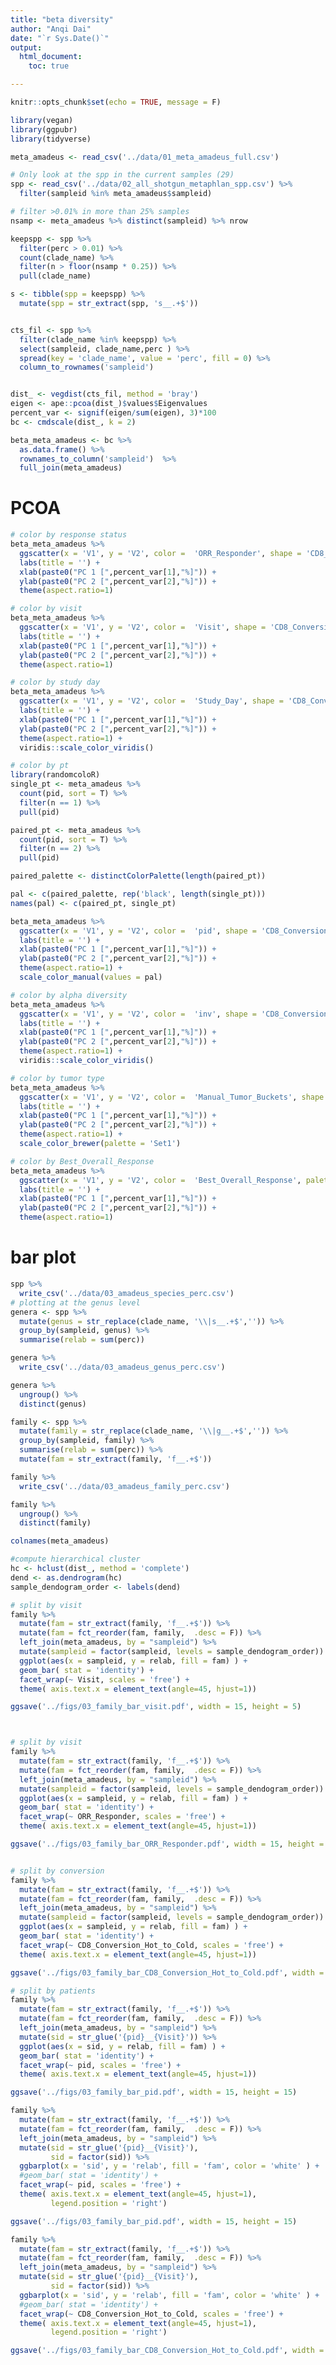 ```yaml
---
title: "beta diversity"
author: "Anqi Dai"
date: "`r Sys.Date()`"
output:
  html_document:
    toc: true

---
```


```r
knitr::opts_chunk$set(echo = TRUE, message = F)
```

```r
library(vegan)
library(ggpubr)
library(tidyverse)
```

```r
meta_amadeus <- read_csv('../data/01_meta_amadeus_full.csv')

# Only look at the spp in the current samples (29)
spp <- read_csv('../data/02_all_shotgun_metaphlan_spp.csv') %>% 
  filter(sampleid %in% meta_amadeus$sampleid)

# filter >0.01% in more than 25% samples
nsamp <- meta_amadeus %>% distinct(sampleid) %>% nrow

keepspp <- spp %>% 
  filter(perc > 0.01) %>% 
  count(clade_name) %>% 
  filter(n > floor(nsamp * 0.25)) %>% 
  pull(clade_name)

s <- tibble(spp = keepspp) %>% 
  mutate(spp = str_extract(spp, 's__.+$'))


cts_fil <- spp %>% 
  filter(clade_name %in% keepspp) %>% 
  select(sampleid, clade_name,perc ) %>% 
  spread(key = 'clade_name', value = 'perc', fill = 0) %>% 
  column_to_rownames('sampleid')


dist_ <- vegdist(cts_fil, method = 'bray')
eigen <- ape::pcoa(dist_)$values$Eigenvalues
percent_var <- signif(eigen/sum(eigen), 3)*100
bc <- cmdscale(dist_, k = 2)

beta_meta_amadeus <- bc %>%
  as.data.frame() %>%
  rownames_to_column('sampleid')  %>% 
  full_join(meta_amadeus)
```

# PCOA

```r
# color by response status
beta_meta_amadeus %>% 
  ggscatter(x = 'V1', y = 'V2', color =  'ORR_Responder', shape = 'CD8_Conversion_Hot_to_Cold') +
  labs(title = '') +
  xlab(paste0("PC 1 [",percent_var[1],"%]")) +
  ylab(paste0("PC 2 [",percent_var[2],"%]")) +
  theme(aspect.ratio=1)

# color by visit
beta_meta_amadeus %>% 
  ggscatter(x = 'V1', y = 'V2', color =  'Visit', shape = 'CD8_Conversion_Hot_to_Cold') +
  labs(title = '') +
  xlab(paste0("PC 1 [",percent_var[1],"%]")) +
  ylab(paste0("PC 2 [",percent_var[2],"%]")) +
  theme(aspect.ratio=1)

# color by study day
beta_meta_amadeus %>% 
  ggscatter(x = 'V1', y = 'V2', color =  'Study_Day', shape = 'CD8_Conversion_Hot_to_Cold') +
  labs(title = '') +
  xlab(paste0("PC 1 [",percent_var[1],"%]")) +
  ylab(paste0("PC 2 [",percent_var[2],"%]")) +
  theme(aspect.ratio=1) + 
  viridis::scale_color_viridis()

# color by pt
library(randomcoloR)
single_pt <- meta_amadeus %>% 
  count(pid, sort = T) %>% 
  filter(n == 1) %>% 
  pull(pid)

paired_pt <- meta_amadeus %>% 
  count(pid, sort = T) %>% 
  filter(n == 2) %>% 
  pull(pid)

paired_palette <- distinctColorPalette(length(paired_pt))

pal <- c(paired_palette, rep('black', length(single_pt)))
names(pal) <- c(paired_pt, single_pt)

beta_meta_amadeus %>% 
  ggscatter(x = 'V1', y = 'V2', color =  'pid', shape = 'CD8_Conversion_Hot_to_Cold') +
  labs(title = '') +
  xlab(paste0("PC 1 [",percent_var[1],"%]")) +
  ylab(paste0("PC 2 [",percent_var[2],"%]")) +
  theme(aspect.ratio=1) +
  scale_color_manual(values = pal)  

# color by alpha diversity
beta_meta_amadeus %>% 
  ggscatter(x = 'V1', y = 'V2', color =  'inv', shape = 'CD8_Conversion_Hot_to_Cold') +
  labs(title = '') +
  xlab(paste0("PC 1 [",percent_var[1],"%]")) +
  ylab(paste0("PC 2 [",percent_var[2],"%]")) +
  theme(aspect.ratio=1) +
  viridis::scale_color_viridis()

# color by tumor type
beta_meta_amadeus %>% 
  ggscatter(x = 'V1', y = 'V2', color =  'Manual_Tumor_Buckets', shape = 'CD8_Conversion_Hot_to_Cold') +
  labs(title = '') +
  xlab(paste0("PC 1 [",percent_var[1],"%]")) +
  ylab(paste0("PC 2 [",percent_var[2],"%]")) +
  theme(aspect.ratio=1) +
  scale_color_brewer(palette = 'Set1')

# color by Best_Overall_Response
beta_meta_amadeus %>% 
  ggscatter(x = 'V1', y = 'V2', color =  'Best_Overall_Response', palette = 'jco', shape = 'CD8_Conversion_Hot_to_Cold') +
  labs(title = '') +
  xlab(paste0("PC 1 [",percent_var[1],"%]")) +
  ylab(paste0("PC 2 [",percent_var[2],"%]")) +
  theme(aspect.ratio=1) 
```

# bar plot 

```r
spp %>% 
  write_csv('../data/03_amadeus_species_perc.csv')
# plotting at the genus level
genera <- spp %>% 
  mutate(genus = str_replace(clade_name, '\\|s__.+$','')) %>% 
  group_by(sampleid, genus) %>% 
  summarise(relab = sum(perc))

genera %>% 
  write_csv('../data/03_amadeus_genus_perc.csv')

genera %>% 
  ungroup() %>% 
  distinct(genus)

family <- spp %>% 
  mutate(family = str_replace(clade_name, '\\|g__.+$','')) %>% 
  group_by(sampleid, family) %>% 
  summarise(relab = sum(perc)) %>% 
  mutate(fam = str_extract(family, 'f__.+$')) 

family %>% 
  write_csv('../data/03_amadeus_family_perc.csv')

family %>% 
  ungroup() %>% 
  distinct(family)

colnames(meta_amadeus)
```
```r
#compute hierarchical cluster
hc <- hclust(dist_, method = 'complete')
dend <- as.dendrogram(hc)
sample_dendogram_order <- labels(dend)
```

```r
# split by visit
family %>% 
  mutate(fam = str_extract(family, 'f__.+$')) %>% 
  mutate(fam = fct_reorder(fam, family,  .desc = F)) %>%
  left_join(meta_amadeus, by = "sampleid") %>% 
  mutate(sampleid = factor(sampleid, levels = sample_dendogram_order)) %>% 
  ggplot(aes(x = sampleid, y = relab, fill = fam) ) +
  geom_bar( stat = 'identity') +
  facet_wrap(~ Visit, scales = 'free') +
  theme( axis.text.x = element_text(angle=45, hjust=1)) 

ggsave('../figs/03_family_bar_visit.pdf', width = 15, height = 5)



# split by visit
family %>% 
  mutate(fam = str_extract(family, 'f__.+$')) %>% 
  mutate(fam = fct_reorder(fam, family,  .desc = F)) %>%
  left_join(meta_amadeus, by = "sampleid") %>% 
  mutate(sampleid = factor(sampleid, levels = sample_dendogram_order)) %>% 
  ggplot(aes(x = sampleid, y = relab, fill = fam) ) +
  geom_bar( stat = 'identity') +
  facet_wrap(~ ORR_Responder, scales = 'free') +
  theme( axis.text.x = element_text(angle=45, hjust=1)) 

ggsave('../figs/03_family_bar_ORR_Responder.pdf', width = 15, height = 5)


# split by conversion
family %>% 
  mutate(fam = str_extract(family, 'f__.+$')) %>% 
  mutate(fam = fct_reorder(fam, family,  .desc = F)) %>%
  left_join(meta_amadeus, by = "sampleid") %>% 
  mutate(sampleid = factor(sampleid, levels = sample_dendogram_order)) %>% 
  ggplot(aes(x = sampleid, y = relab, fill = fam) ) +
  geom_bar( stat = 'identity') +
  facet_wrap(~ CD8_Conversion_Hot_to_Cold, scales = 'free') +
  theme( axis.text.x = element_text(angle=45, hjust=1)) 

ggsave('../figs/03_family_bar_CD8_Conversion_Hot_to_Cold.pdf', width = 15, height = 5)

# split by patients
family %>% 
  mutate(fam = str_extract(family, 'f__.+$')) %>% 
  mutate(fam = fct_reorder(fam, family,  .desc = F)) %>%
  left_join(meta_amadeus, by = "sampleid") %>% 
  mutate(sid = str_glue('{pid}__{Visit}')) %>% 
  ggplot(aes(x = sid, y = relab, fill = fam) ) +
  geom_bar( stat = 'identity') +
  facet_wrap(~ pid, scales = 'free') +
  theme( axis.text.x = element_text(angle=45, hjust=1)) 

ggsave('../figs/03_family_bar_pid.pdf', width = 15, height = 15)
```


```r
family %>% 
  mutate(fam = str_extract(family, 'f__.+$')) %>% 
  mutate(fam = fct_reorder(fam, family,  .desc = F)) %>%
  left_join(meta_amadeus, by = "sampleid") %>% 
  mutate(sid = str_glue('{pid}__{Visit}'),
         sid = factor(sid)) %>% 
  ggbarplot(x = 'sid', y = 'relab', fill = 'fam', color = 'white' ) +
  #geom_bar( stat = 'identity') +
  facet_wrap(~ pid, scales = 'free') +
  theme( axis.text.x = element_text(angle=45, hjust=1),
         legend.position = 'right') 

ggsave('../figs/03_family_bar_pid.pdf', width = 15, height = 15)

```

```r
family %>% 
  mutate(fam = str_extract(family, 'f__.+$')) %>% 
  mutate(fam = fct_reorder(fam, family,  .desc = F)) %>%
  left_join(meta_amadeus, by = "sampleid") %>% 
  mutate(sid = str_glue('{pid}__{Visit}'),
         sid = factor(sid)) %>% 
  ggbarplot(x = 'sid', y = 'relab', fill = 'fam', color = 'white' ) +
  #geom_bar( stat = 'identity') +
  facet_wrap(~ CD8_Conversion_Hot_to_Cold, scales = 'free') +
  theme( axis.text.x = element_text(angle=45, hjust=1),
         legend.position = 'right') 

ggsave('../figs/03_family_bar_CD8_Conversion_Hot_to_Cold.pdf', width = 15, height = 5)
```

